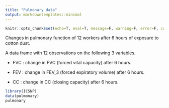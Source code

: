 ```yaml
---
title: "Pulmonary data"
output: markdowntemplates::minimal
---
```


```r
knitr::opts_chunk$set(echo=T, eval=T, message=F, warning=F, error=F, comment=NA)
```

Changes in pulmonary function of 12 workers after 6 hours of exposure to cotton dust.

A data frame with 12 observations on the following 3 variables.

* FVC : change in FVC (forced vital capacity) after 6 hours.

* FEV : change in FEV\_3 (forced expiratory volume) after 6 hours.

* CC : change in CC (closing capacity) after 6 hours.



```r
library(ICSNP)
data(pulmonary)
pulmonary
```

